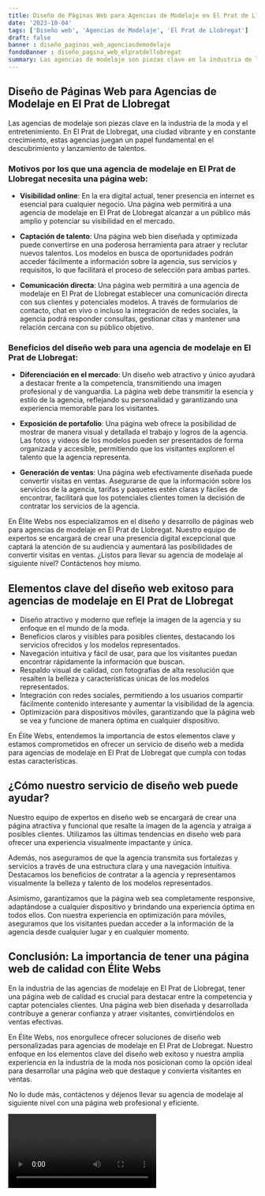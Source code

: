 ```yaml
---
title: Diseño de Páginas Web para Agencias de Modelaje en El Prat de Llobregat
date: '2023-10-04'
tags: ['Diseño web', 'Agencias de Modelaje', 'El Prat de Llobregat']
draft: false
banner : diseño_paginas_web_agenciasdemodelaje
fondoBanner : diseño_pagina_web_elpratdellobregat
summary: Las agencias de modelaje son piezas clave en la industria de la moda y el entretenimiento. En El Prat de Llobregat, una ciudad vibrante y en constante crecimiento, estas agencias juegan un papel fundamental en el descubrimiento y lanzamiento de talentos.
---
```


## Diseño de Páginas Web para Agencias de Modelaje en El Prat de Llobregat

Las agencias de modelaje son piezas clave en la industria de la moda y el entretenimiento. En El Prat de Llobregat, una ciudad vibrante y en constante crecimiento, estas agencias juegan un papel fundamental en el descubrimiento y lanzamiento de talentos.

### Motivos por los que una agencia de modelaje en El Prat de Llobregat necesita una página web:

- **Visibilidad online**: En la era digital actual, tener presencia en internet es esencial para cualquier negocio. Una página web permitirá a una agencia de modelaje en El Prat de Llobregat alcanzar a un público más amplio y potenciar su visibilidad en el mercado.

- **Captación de talento**: Una página web bien diseñada y optimizada puede convertirse en una poderosa herramienta para atraer y reclutar nuevos talentos. Los modelos en busca de oportunidades podrán acceder fácilmente a información sobre la agencia, sus servicios y requisitos, lo que facilitará el proceso de selección para ambas partes.

- **Comunicación directa**: Una página web permitirá a una agencia de modelaje en El Prat de Llobregat establecer una comunicación directa con sus clientes y potenciales modelos. A través de formularios de contacto, chat en vivo o incluso la integración de redes sociales, la agencia podrá responder consultas, gestionar citas y mantener una relación cercana con su público objetivo.

### Beneficios del diseño web para una agencia de modelaje en El Prat de Llobregat:

- **Diferenciación en el mercado**: Un diseño web atractivo y único ayudará a destacar frente a la competencia, transmitiendo una imagen profesional y de vanguardia. La página web debe transmitir la esencia y estilo de la agencia, reflejando su personalidad y garantizando una experiencia memorable para los visitantes.

- **Exposición de portafolio**: Una página web ofrece la posibilidad de mostrar de manera visual y detallada el trabajo y logros de la agencia. Las fotos y videos de los modelos pueden ser presentados de forma organizada y accesible, permitiendo que los visitantes exploren el talento que la agencia representa.

- **Generación de ventas**: Una página web efectivamente diseñada puede convertir visitas en ventas. Asegurarse de que la información sobre los servicios de la agencia, tarifas y paquetes estén claras y fáciles de encontrar, facilitará que los potenciales clientes tomen la decisión de contratar los servicios de la agencia.

En Élite Webs nos especializamos en el diseño y desarrollo de páginas web para agencias de modelaje en El Prat de Llobregat. Nuestro equipo de expertos se encargará de crear una presencia digital excepcional que captará la atención de su audiencia y aumentará las posibilidades de convertir visitas en ventas. ¿Listos para llevar su agencia de modelaje al siguiente nivel? Contáctenos hoy mismo.

<GifSeo />

<Cta />

## Elementos clave del diseño web exitoso para agencias de modelaje en El Prat de Llobregat

- Diseño atractivo y moderno que refleje la imagen de la agencia y su enfoque en el mundo de la moda.
- Beneficios claros y visibles para posibles clientes, destacando los servicios ofrecidos y los modelos representados.
- Navegación intuitiva y fácil de usar, para que los visitantes puedan encontrar rápidamente la información que buscan.
- Respaldo visual de calidad, con fotografías de alta resolución que resalten la belleza y características únicas de los modelos representados.
- Integración con redes sociales, permitiendo a los usuarios compartir fácilmente contenido interesante y aumentar la visibilidad de la agencia.
- Optimización para dispositivos móviles, garantizando que la página web se vea y funcione de manera óptima en cualquier dispositivo.

En Élite Webs, entendemos la importancia de estos elementos clave y estamos comprometidos en ofrecer un servicio de diseño web a medida para agencias de modelaje en El Prat de Llobregat que cumpla con todas estas características.

## ¿Cómo nuestro servicio de diseño web puede ayudar?

Nuestro equipo de expertos en diseño web se encargará de crear una página atractiva y funcional que resalte la imagen de la agencia y atraiga a posibles clientes. Utilizamos las últimas tendencias en diseño web para ofrecer una experiencia visualmente impactante y única.

Además, nos aseguramos de que la agencia transmita sus fortalezas y servicios a través de una estructura clara y una navegación intuitiva. Destacamos los beneficios de contratar a la agencia y representamos visualmente la belleza y talento de los modelos representados.

Asimismo, garantizamos que la página web sea completamente responsive, adaptándose a cualquier dispositivo y brindando una experiencia óptima en todos ellos. Con nuestra experiencia en optimización para móviles, aseguramos que los visitantes puedan acceder a la información de la agencia desde cualquier lugar y en cualquier momento.

## Conclusión: La importancia de tener una página web de calidad con Élite Webs

En la industria de las agencias de modelaje en El Prat de Llobregat, tener una página web de calidad es crucial para destacar entre la competencia y captar potenciales clientes. Una página web bien diseñada y desarrollada contribuye a generar confianza y atraer visitantes, convirtiéndolos en ventas efectivas.

En Élite Webs, nos enorgullece ofrecer soluciones de diseño web personalizadas para agencias de modelaje en El Prat de Llobregat. Nuestro enfoque en los elementos clave del diseño web exitoso y nuestra amplia experiencia en la industria de la moda nos posicionan como la opción ideal para desarrollar una página web que destaque y convierta visitantes en ventas.

No lo dude más, contáctenos y déjenos llevar su agencia de modelaje al siguiente nivel con una página web profesional y eficiente.

<Video />

<CtaBot job='Agencias de Modelaje' city='El Prat de Llobregat'/>

<Gmaps query='El Prat de Llobregat+españa+maps' />